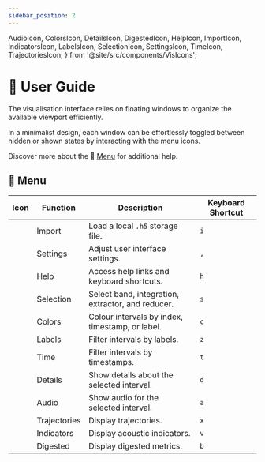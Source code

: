 ```yaml
---
sidebar_position: 2
---
```


  AudioIcon,
  ColorsIcon,
  DetailsIcon,
  DigestedIcon,
  HelpIcon,
  ImportIcon,
  IndicatorsIcon,
  LabelsIcon,
  SelectionIcon,
  SettingsIcon,
  TimeIcon,
  TrajectoriesIcon,
} from '@site/src/components/VisIcons';

# 📖 User Guide

The visualisation interface relies on floating windows to organize the
available viewport efficiently.

In a minimalist design, each window can be effortlessly toggled between hidden
or shown states by interacting with the menu icons.

Discover more about the 🧭 [Menu](#-menu) for additional help.

## 🧭 Menu

<Fragment>

| Icon                | Function     | Description                                       | Keyboard Shortcut |
| ------------------- | ------------ | ------------------------------------------------- | ----------------- |
| <ImportIcon/>       | Import       | Load a local `.h5` storage file.                  | `i`               |
| <SettingsIcon/>     | Settings     | Adjust user interface settings.                   | `,`               |
| <HelpIcon/>         | Help         | Access help links and keyboard shortcuts.         | `h`               |
| <SelectionIcon/>    | Selection    | Select band, integration, extractor, and reducer. | `s`               |
| <ColorsIcon/>       | Colors       | Colour intervals by index, timestamp, or label.   | `c`               |
| <LabelsIcon/>       | Labels       | Filter intervals by labels.                       | `z`               |
| <TimeIcon/>         | Time         | Filter intervals by timestamps.                   | `t`               |
| <DetailsIcon/>      | Details      | Show details about the selected interval.         | `d`               |
| <AudioIcon/>        | Audio        | Show audio for the selected interval.             | `a`               |
| <TrajectoriesIcon/> | Trajectories | Display trajectories.                             | `x`               |
| <IndicatorsIcon/>   | Indicators   | Display acoustic indicators.                      | `v`               |
| <DigestedIcon/>     | Digested     | Display digested metrics.                         | `b`               |

</Fragment>
